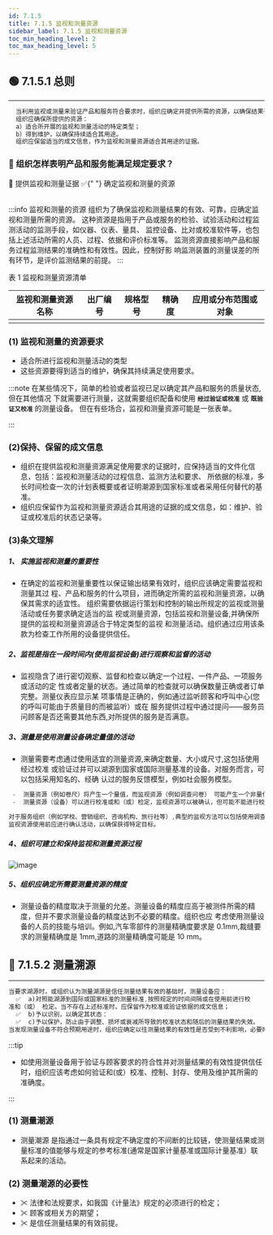 ```yaml
---
id: 7.1.5
title: 7.1.5 监视和测量资源
sidebar_label: 7.1.5 监视和测量资源
toc_min_heading_level: 2
toc_max_heading_level: 5
---
```




## 🟢 7.1.5.1 总则

---

```jsx title="标准原文"
  当利用监视或测量来验证产品和服务符合要求时，组织应确定并提供所需的资源，以确保结果有效和可靠。
  组织应确保所提供的资源：
  a）适合所开展的监视和测量活动的特定类型；
  b）得到维护，以确保持续适合其用途。
  组织应保留适当的成文信息，作为监视和测量资源适合其用途的证据。

```

<h3>🤔 组织怎样表明产品和服务能满足规定要求？</h3>

<FontSize size="22px">
  💊 <Highlight color="#f502a0">提供监视和测量证据</Highlight> ✅{" "}
  <Highlight color="#d72828">确定监视和测量的资源</Highlight>
</FontSize>

<br />
<br />

:::info 监视和测量的资源
组织为了确保监视和测量结果的有效、可靠，应确定监视和测量所需的资源。
这种资源是指用于产品或服务的检验、试验活动和过程监测活动的监测手段，如仪器、仪表、量具、
监控设备、比对或校准软件等，也包括上述活动所需的人员、过程、依据和评价标准等。
监测资源直接影响产品和服务过程监测结果的准确性和有效性。因此，控制好影
响监测装置的测量误差的所有环节，是评价监测结果的前提。
:::

表 1 监视和测量资源清单

| 监视和测量资源名称 | 出厂编号 | 规格型号 | 精确度 | 应用或分布范围或对象 |
| ------------------ | -------- | -------- | ------ | -------------------- |
|                    |          |          |        |                      |

### (1) 监视和测量的资源要求

- 适合所进行监视和测量活动的类型
- 这些资源要得到适当的维护，确保其持续满足使用要求。

:::note
在某些情况下，简单的检验或者监视已足以确定其产品和服务的质量状态,但在其他情况
下就需要进行测量，这就需要组织配备和使用 **`经过验证或校准`** 或 **`既验证又校准`** 的测量设备。
但在有些场合，监视和测量资源可能是一张表单。

:::

### (2)保持、保留的成文信息

- 组织在提供监视和测量资源满足使用要求的证据时，应保持适当的文件化信息，包括：监视和测量活动的过程信息、监测方法和要求、
  所依据的标准，多长时间检查一次的计划表概要或者证明潮源到国家标准或者采用任何替代的基准。
- 组织应保留作为监视和测量资源适合其用途的证据的成文信息，如：维护、验证或校准后的状态记录等。

### (3)条文理解

##### 1、 实施监视和测量的重要性

- 在确定的监视和测量重要性以保证输出结果有效时，组织应该确定需要监视和测量其过
  程、产品和服务的什么项目，进而确定所需的监视和测量资源，以确保其需求的适宜性。
  组织需要依据运行策划和控制的输出所规定的监视或测量活动或任务要求确定适当的监
  视或测量资源，包括监视和测量设备,并确保所提供的监视和测量资源适合于特定类型的监视
  和测量活动。组织通过应用该条款为检查工作所用的设备提供信任。

##### 2、<Highlight color="#DB1E3C">监视</Highlight>是指在一段时间内(使用监视设备)进行观察和监督的活动

- 监视隐含了进行密切观察、监督和检查以确定一个过程、一件产品、一项服务或活动的定
  性或者定量的状态。通过简单的检查就可以确保数量正确或者订单完整。测量仪表应显示某
  项事情是正确的，例如通过监听顾客和呼叫中心(您的呼叫可能由于质量目的而被监听）或在
  服务提供过程中通过提问——服务员问顾客是否还需要其他东西,对所提供的服务是否满意。

##### 3、<Highlight color="#E3415F">测量</Highlight>是使用测量设备确定量值的活动

- 测量需要考虑通过使用适宜的测量资源,来确定数量、大小或尺寸,这包括使用经过校准
  或验证过并可以湖源到国家或国际测量基准的设备。对服务而言，可以包括采用知名的、经确
  认过的服务反馈模型，例如社会服务模型。

```js title=" ❗ 监视和测量资源是有区别的"
 -  测量资源（例如卷尺）将产生一个量值，而监视资源（例如调查问卷） 可能产生一个非量化的结果。
 -  测量资源（设备）可以进行校准或和（或）检定，监视资源可以被确认，但可能不能进行校准。

对于服务组织（例如学校、营销组织、咨询机构、旅行社等）,典型的监视方法可以包括使用调查问卷、检查表、电话或网络调查等监视设备。在
监视资源使用前应进行确认活动，以确保获得特定目标。
```

##### 4、组织可建立和保持监视和测量资源<Highlight color="#AD1E39">过程</Highlight>

![image](/images/7.1.5.1监视和测量资源过程.png)

##### 5、组织应确定所需要测量资源的<Highlight color="LightCoral">精度</Highlight>

- 测量设备的精度取决于测量的允差。测量设备的精度应高于被测件所需的精度，但并不要求测量设备的精度达到不必要的精度。组织也应
  考虑使用测量设备的人员的技能与培训。例如,汽车零部件的测量精确度要求是 0.1mm,裁缝要求的测量精确度是 1mm,道路的测量精确度可能是 10 mm。

## 🔴 7.1.5.2 测量溯源

---

```js title="标准条文"
当要求湖源时，或组织认为测量湖源是信任测量结果有效的基础时，测量设备应：
  ✅  a)对照能湖源到国际或国家标准的测量标准,按照规定的时间间隔或在使用前进行校
准和（或） 检定。当不存在上述标准时，应保留作为校准或验证依据的成文信息；
  ✅  b)予以识别，以确定其状态：
  ✅  c)予以保护，防止由于调整、损坏或衰减所导致的校准状态和随后的测量结果的失效。
当发现测量设备不符合预期用途时，组织应确定以往测量结果的有效性是否受到不利影响，必要时应采取适当的措施。
```

:::tip

- 如使用测量设备用于验证与顾客要求的符合性并对测量结果的有效性提供信任时，组织应该考虑如何验证和(或）校准、控制、封存、使用及维护其所需的准确度。

:::

### (1) 测量潮源

- <Highlight color="#f57e00">测量潮源</Highlight>
  是指通过一条具有规定不确定度的不间断的比较链，使测量结果或测量标准的值能够与规定的参考标准(通常是国家计量基准或国际计量基准）联系起来的活动。

### (2) 测量潮源的必要性

- ✂ 法律和法规要求，如我国《计量法》规定的必须进行的检定；
- ✂ 顾客或相关方的期望；
- ✂ 是信任测量结果的有效前提。
